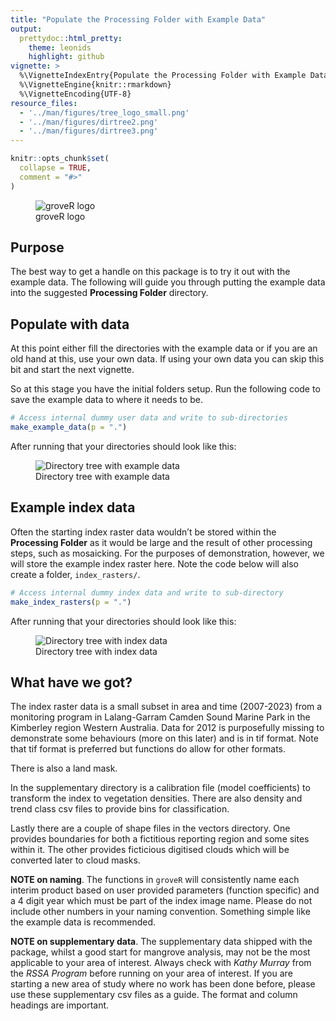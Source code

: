 ```yaml
---
title: "Populate the Processing Folder with Example Data"
output: 
  prettydoc::html_pretty:
    theme: leonids
    highlight: github
vignette: >
  %\VignetteIndexEntry{Populate the Processing Folder with Example Data}
  %\VignetteEngine{knitr::rmarkdown}
  %\VignetteEncoding{UTF-8}
resource_files:
  - '../man/figures/tree_logo_small.png'
  - '../man/figures/dirtree2.png'
  - '../man/figures/dirtree3.png'
---
```


```r
knitr::opts_chunk$set(
  collapse = TRUE,
  comment = "#>"
)
```

![groveR logo](../man/figures/tree_logo_small.png)

## Purpose
The best way to get a handle on this package is to try it out with the example 
data. The following will guide you through putting the example data into the 
suggested **Processing Folder** directory.


## Populate with data
At this point either fill the directories with the example data or if 
you are an old hand at this, use your own data. If using your own data you can skip 
this bit and start the next vignette.

So at this stage you have the initial folders setup. Run the following code to 
save the example data to where it needs to be.

```r
# Access internal dummy user data and write to sub-directories
make_example_data(p = ".")
```

After running that your directories should look like this:

![Directory tree with example data](../man/figures/dirtree2.png)


## Example index data
Often the starting index raster data wouldn't be stored within the 
**Processing Folder** as it would be large and the result of other processing 
steps, such as mosaicking. For the purposes of demonstration, however, we will 
store the example index raster here. Note the code below will also create a folder, 
`index_rasters/`.

```r
# Access internal dummy index data and write to sub-directory
make_index_rasters(p = ".")
```

After running that your directories should look like this:

![Directory tree with index data](../man/figures/dirtree3.png)

## What have we got?
The index raster data is a small subset in area and time (2007-2023) from a 
monitoring program in Lalang-Garram Camden Sound Marine Park in the Kimberley 
region Western Australia. Data for 2012 is purposefully missing to demonstrate 
some behaviours (more on this later) and is in tif format. Note that tif format 
is preferred but functions do allow for other formats.

There is also a land mask. 

In the supplementary directory is a calibration file (model coefficients) to 
transform the index to vegetation densities. There are also density and trend 
class csv files to provide bins for classification.

Lastly there are a couple of shape files in the vectors directory. One provides 
boundaries for both a fictitious reporting region and some sites within it. The 
other provides ficticious digitised clouds which will be converted later to cloud 
masks.

**NOTE on naming**. The functions in `groveR` will consistently name each interim 
product based on user provided parameters (function specific) and a 4 digit year 
which must be part of the index image name. Please do not include other numbers 
in your naming convention. Something simple like the example data is recommended.

**NOTE on supplementary data**. The supplementary data shipped with the package, 
whilst a good start for mangrove analysis, may not be the most applicable to 
your area of interest. Always check with *Kathy Murray* from the *RSSA Program* 
before running on your area of interest. If you are starting a new area of study 
where no work has been done before, please use these supplementary csv files as 
a guide. The format and column headings are important.

